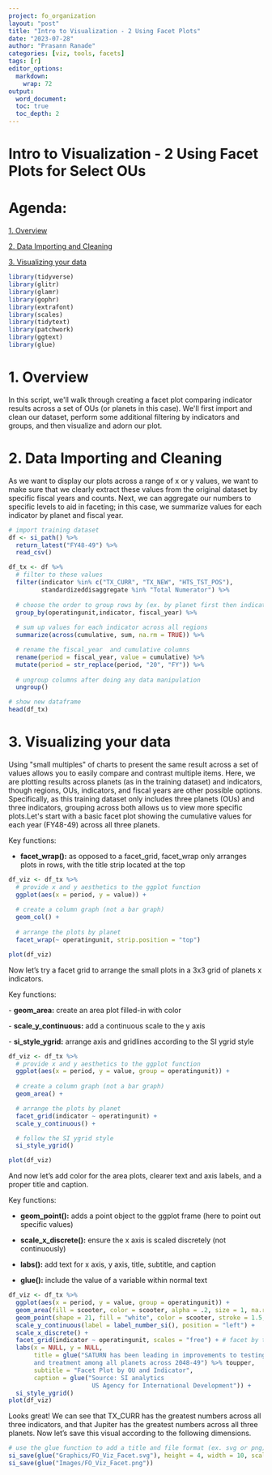 ```yaml
---
project: fo_organization
layout: "post"
title: "Intro to Visualization - 2 Using Facet Plots"
date: "2023-07-28"
author: "Prasann Ranade"
categories: [viz, tools, facets]
tags: [r]
editor_options: 
  markdown: 
    wrap: 72
output:
  word_document:
  toc: true
  toc_depth: 2
---
```


# Intro to Visualization - 2 Using Facet Plots for Select OUs

# Agenda:

[1. Overview]

[2. Data Importing and Cleaning]

[3. Visualizing your data]

```r
library(tidyverse)
library(glitr)
library(glamr)
library(gophr)
library(extrafont)
library(scales)
library(tidytext)
library(patchwork)
library(ggtext)
library(glue)
```

# 1. Overview

In this script, we\'ll walk through creating a facet plot comparing
indicator results across a set of OUs (or planets in this case). We\'ll
first import and clean our dataset, perform some additional filtering by
indicators and groups, and then visualize and adorn our plot.

# 2. Data Importing and Cleaning

As we want to display our plots across a range of x or y values, we want
to make sure that we clearly extract these values from the original
dataset by specific fiscal years and counts. Next, we can aggregate our
numbers to specific levels to aid in faceting; in this case, we
summarize values for each indicator by planet and fiscal year.

```r
# import training dataset
df <- si_path() %>% 
  return_latest("FY48-49") %>% 
  read_csv() 

df_tx <- df %>% 
  # filter to these values
  filter(indicator %in% c("TX_CURR", "TX_NEW", "HTS_TST_POS"),
         standardizeddisaggregate %in% "Total Numerator") %>% 
  
  # choose the order to group rows by (ex. by planet first then indicator)
  group_by(operatingunit,indicator, fiscal_year) %>% 
  
  # sum up values for each indicator across all regions
  summarize(across(cumulative, sum, na.rm = TRUE)) %>% 

  # rename the fiscal_year  and cumulative columns
  rename(period = fiscal_year, value = cumulative) %>%
  mutate(period = str_replace(period, "20", "FY")) %>%
  
  # ungroup columns after doing any data manipulation
  ungroup()

# show new dataframe
head(df_tx)
```

# 3. Visualizing your data

Using \"small multiples\" of charts to present the same result across a
set of values allows you to easily compare and contrast multiple items.
Here, we are plotting results across planets (as in the training
dataset) and indicators, though regions, OUs, indicators, and fiscal
years are other possible options. Specifically, as this training dataset
only includes three planets (OUs) and three indicators, grouping across
both allows us to view more specific plots.Let\'s start with a basic
facet plot showing the cumulative values for each year (FY48-49) across
all three planets.

Key functions:

-   **facet_wrap():** as opposed to a facet_grid, facet_wrap only
    arranges plots in rows, with the title strip located at the top

```r
df_viz <- df_tx %>% 
  # provide x and y aesthetics to the ggplot function
  ggplot(aes(x = period, y = value)) +
  
  # create a column graph (not a bar graph)
  geom_col() +
  
  # arrange the plots by planet
  facet_wrap(~ operatingunit, strip.position = "top") 

plot(df_viz)

```

Now let's try a facet grid to arrange the small plots in a 3x3 grid of
planets x indicators.

Key functions:

\- **geom_area:** create an area plot filled-in with color

\- **scale_y\_continuous:** add a continuous scale to the y axis

\- **si_style_ygrid:** arrange axis and gridlines according to the SI
ygrid style

```r
df_viz <- df_tx %>% 
  # provide x and y aesthetics to the ggplot function
  ggplot(aes(x = period, y = value, group = operatingunit)) +
  
  # create a column graph (not a bar graph)
  geom_area() +

  # arrange the plots by planet
  facet_grid(indicator ~ operatingunit) +
  scale_y_continuous() +

  # follow the SI ygrid style
  si_style_ygrid()

plot(df_viz)
```

And now let's add color for the area plots, clearer text and axis
labels, and a proper title and caption.

Key functions:

-   **geom_point():** adds a point object to the ggplot frame (here to
    point out specific values)

-   **scale_x\_discrete():** ensure the x axis is scaled discretely (not
    continuously)

-   **labs():** add text for x axis, y axis, title, subtitle, and
    caption

-   **glue():** include the value of a variable within normal text

```r
df_viz <- df_tx %>% 
  ggplot(aes(x = period, y = value, group = operatingunit)) + 
  geom_area(fill = scooter, color = scooter, alpha = .2, size = 1, na.rm = TRUE) +
  geom_point(shape = 21, fill = "white", color = scooter, stroke = 1.5, na.rm = TRUE) +
  scale_y_continuous(label = label_number_si(), position = "left") +
  scale_x_discrete() +
  facet_grid(indicator ~ operatingunit, scales = "free") + # facet by two columns
  labs(x = NULL, y = NULL, 
       title = glue("SATURN has been leading in improvements to testing
       and treatment among all planets across 2048-49") %>% toupper,
       subtitle = "Facet Plot by OU and Indicator",
       caption = glue("Source: SI analytics
                       US Agency for International Development")) +
  si_style_ygrid()
plot(df_viz)
```

Looks great! We can see that TX_CURR has the greatest numbers across all
three indicators, and that Jupiter has the greatest numbers across all
three planets. Now let's save this visual according to the following
dimensions.

```r
# use the glue function to add a title and file format (ex. svg or png)
si_save(glue("Graphics/FO_Viz_Facet.svg"), height = 4, width = 10, scale = 1.3)
si_save(glue("Images/FO_Viz_Facet.png"))  
```
